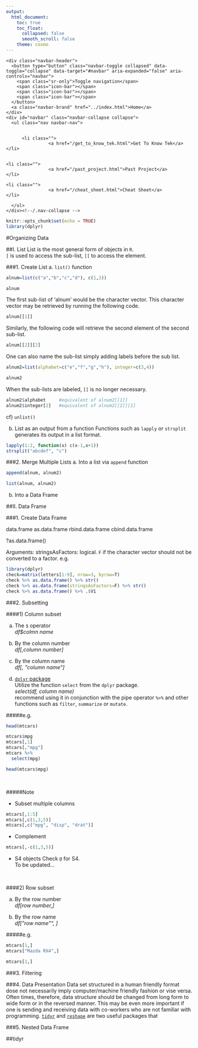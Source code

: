 ```yaml
---
output:
  html_document:
    toc: true
    toc_float:
      collapsed: false
      smooth_scroll: false
    theme: cosmo
---
```

<style>
body {
    position: absolute;
    left: 0px;}
</style>

<!--html_preserve-->
<div class="container">
<!-- Static navbar -->
<nav class="navbar navbar-default">
  <div class="container-fluid">
    <div class="navbar-header">
      <button type="button" class="navbar-toggle collapsed" data-toggle="collapse" data-target="#navbar" aria-expanded="false" aria-controls="navbar">
        <span class="sr-only">Toggle navigation</span>
        <span class="icon-bar"></span>
        <span class="icon-bar"></span>
        <span class="icon-bar"></span>
      </button>
      <a class="navbar-brand" href="../index.html">Home</a>
    </div>
    <div id="navbar" class="navbar-collapse collapse">
      <ul class="nav navbar-nav">
        
        
          <li class="">
					<a href="/get_to_know_tek.html">Get To Know Tek</a>
	</li>              
				  
				  
	<li class="">
					<a href="/past_project.html">Past Project</a>
	</li>

	<li class="">
					<a href="/cheat_sheet.html">Cheat Sheet</a>
	</li>

      </ul>
    </div><!--/.nav-collapse -->
  </div><!--/.container-fluid -->
</nav><!--navbar navbar-default-->
</div>
<!--/html_preserve-->



```r
knitr::opts_chunk$set(echo = TRUE)
library(dplyr)
```

#Organizing Data<!--{-}-->

##I. List
List is the most general form of objects in `R`. <br>
`[` is used to access the sub-list, `[[` to access the element.

###1. Create List
a. `list()` function
```r
alnum=list(c("a","b","c","d"), c(1,2))
```

```r
alnum
```

The first sub-list of 'alnum' would be the character vector.
This character vector may be retrieved by running the following code.
```r
alnum[[1]]
```
Similarly, the following code will retrieve the second element of the second sub-list.

```r
alnum[[2]][2]
```

One can also name the sub-list simply adding labels before the sub list.

```r
alnum2=list(alphabet=c("e","f","g","h"), integer=c(3,4))
```

```r
alnum2
```

When the sub-lists are labeled, `[[` is no longer necessary.
```r
alnum2$alphabet     #equivalent of alnum2[[1]]
alnum2$integer[2]   #equivalent of alnum2[[2]][2]
```

cf) `unlist()`

b. List as an output from a function
Functions such as `lapply` or `strsplit` generates its output in a list format.
```r
lapply(1:2, function(x) c(x-1,x+1))
strsplit("abcdef", "c")
```

###2. Merge Multiple Lists
a. Into a list via `append` function
```r
append(alnum, alnum2)
```

```r
list(alnum, alnum2)
```
b. Into a Data Frame



##II. Data Frame<!--{.tabset}-->

###1. Create Data Frame

data.frame
as.data.frame
rbind.data.frame
cbind.data.frame

?as.data.frame()

Arguments:
stringsAsFactors: logical. `F` if the character vector should not be converted to a factor.
e.g.
```r
library(dplyr)
check=matrix(letters[1:9], nrow=3, byrow=T)
check %>% as.data.frame() %>% str()
check %>% as.data.frame(stringsAsFactors=F) %>% str()
check %>% as.data.frame() %>% .$V1
```



###2. Subsetting

####1) Column subset

a. The `$` operator <br>
*df$colmn name*

b. By the column number <br>
*df[,column number]*

c. By the column name <br>
*df[, \"column name\"]*

d. <a href="https://cran.r-project.org/web/packages/dplyr/dplyr.pdf">`dplyr` package </a> <br>
Utilize the function `select` from the `dplyr` package.<br>
*select(df, column name)* <br>
recommend using it in conjunction with the pipe operator `%>%` and other functions such as `filter`, `summarize` or `mutate`.

#####e.g.

```r
head(mtcars)
```

```r
mtcars$mpg
mtcars[,1]
mtcars[,"mpg"]
mtcars %>%
  select(mpg)
```

```r
head(mtcars$mpg)
```
<br>

#####Note

* Subset multiple columns
```r
mtcars[,1:5]
mtcars[,c(1,3,5)]
mtcars[,c("mpg", "disp", "drat")]
```

* Complement
```r
mtcars[,-c(1,3,5)]

```

* S4 objects
Check `@` for S4. <br>
To be updated...



<br>

####2) Row subset

a. By the row number <br>
*df[row number,]*

b. By the row name <br>
*df[\"row name\"", ]*

#####e.g.

```r
mtcars[1,]
mtcars["Mazda RX4",]
```

```r
mtcars[1,]
```

###3. Filtering



###4. Data Presentation
Data set structured in a human friendly format dose not necessarily imply computer/machine friendly fashion or vise versa. Often times, therefore, data structure should be changed from long form to wide form or in the reversed manner. This may be even more important if one is sending and receiving data with co-workers who are not familiar with programming.  <a href="https://cran.r-project.org/web/packages/tidyr/tidyr.pdf">`tidyr`</a> and <a href="https://cran.rstudio.com/web/packages/reshape2/reshape2.pdf">`reshape`</a> are two useful packages that 


###5. Nested Data Frame


##tidyr